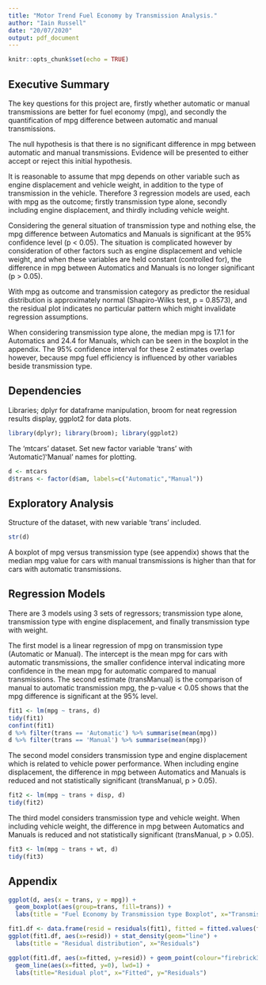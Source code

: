 ```yaml
---
title: "Motor Trend Fuel Economy by Transmission Analysis."
author: "Iain Russell"
date: "20/07/2020"
output: pdf_document
---
```


```r
knitr::opts_chunk$set(echo = TRUE)
```

## Executive Summary

The key questions for this project are, firstly whether automatic or manual transmissions are better for fuel economy (mpg), and secondly the quantification of mpg difference between automatic and manual transmissions. 

The null hypothesis is that there is no significant difference in mpg between automatic and manual transmissions. Evidence will be presented to either accept or reject this initial hypothesis.

It is reasonable to assume that mpg depends on other variable such as engine displacement and vehicle weight, in addition to the type of transmission in the vehicle. Therefore 3 regression models are used, each with mpg as the outcome; firstly transmission type alone, secondly including engine displacement, and thirdly including vehicle weight. 

Considering the general situation of transmission type and nothing else, the mpg difference between Automatics and Manuals is significant at the 95% confidence level (p < 0.05). The situation is complicated however by consideration of other factors such as engine displacement and vehicle weight, and when these variables are held constant (controlled for), the difference in mpg between Automatics and Manuals is no longer significant (p > 0.05).

With mpg as outcome and transmission category as predictor the residual distribution is approximately normal (Shapiro-Wilks test, p = 0.8573), and the residual plot indicates no particular pattern which might invalidate regression assumptions.

When considering transmission type alone, the median mpg is 17.1 for Automatics and 24.4 for Manuals, which can be seen in the boxplot in the appendix. The 95% confidence interval for these 2 estimates overlap however, because mpg fuel efficiency is influenced by other variables beside transmission type.

## Dependencies

Libraries; dplyr for dataframe manipulation, broom for neat regression results display, ggplot2 for data plots.

```r
library(dplyr); library(broom); library(ggplot2)
```

The 'mtcars' dataset. Set new factor variable 'trans' with 'Automatic'/'Manual' names for plotting.

```r
d <- mtcars
d$trans <- factor(d$am, labels=c("Automatic","Manual"))
```

## Exploratory Analysis

Structure of the dataset, with new variable 'trans' included.
```r
str(d)
```

A boxplot of mpg versus transmission type (see appendix) shows that the median mpg value for cars with manual transmissions is higher than that for cars with automatic transmissions.

## Regression Models

There are 3 models using 3 sets of regressors; transmission type alone, transmission type with engine displacement, and finally transmission type with weight. 

The first model is a linear regression of mpg on transmission type (Automatic or Manual). The intercept is the mean mpg for cars with automatic transmissions, the smaller confidence interval indicating more confidence in the mean mpg for automatic compared to manual transmissions. The second estimate (transManual) is the comparison of manual to automatic transmission mpg, the p-value < 0.05 shows that the mpg difference is significant at the 95% level.

```r
fit1 <- lm(mpg ~ trans, d)
tidy(fit1)
confint(fit1)
d %>% filter(trans == 'Automatic') %>% summarise(mean(mpg))
d %>% filter(trans == 'Manual') %>% summarise(mean(mpg))
```

The second model considers transmission type and engine displacement which is related to vehicle power performance. When including engine displacement, the difference in mpg between Automatics and Manuals is reduced and not statistically significant (transManual, p > 0.05).

```r
fit2 <- lm(mpg ~ trans + disp, d)
tidy(fit2)

```

The third model considers transmission type and vehicle weight. When including vehicle weight, the difference in mpg between Automatics and Manuals is reduced and not statistically significant (transManual, p > 0.05).

```r
fit3 <- lm(mpg ~ trans + wt, d)
tidy(fit3)

```

## Appendix

```r
ggplot(d, aes(x = trans, y = mpg)) + 
  geom_boxplot(aes(group=trans, fill=trans)) +
  labs(title = "Fuel Economy by Transmission type Boxplot", x="Transmission Type")
```

```r
fit1.df <- data.frame(resid = residuals(fit1), fitted = fitted.values(fit1))
ggplot(fit1.df, aes(x=resid)) + stat_density(geom="line") + 
  labs(title = "Residual distribution", x="Residuals")

```

```r
ggplot(fit1.df, aes(x=fitted, y=resid)) + geom_point(colour="firebrick3") +
  geom_line(aes(x=fitted, y=0), lwd=1) +
  labs(title="Residual plot", x="Fitted", y="Residuals")

```

